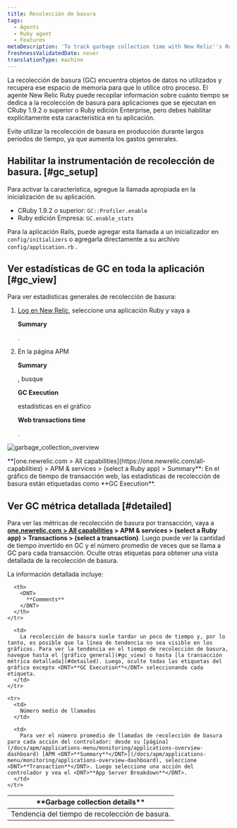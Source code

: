 ```yaml
---
title: Recolección de basura
tags:
  - Agents
  - Ruby agent
  - Features
metaDescription: 'To track garbage collection time with New Relic''s Ruby agent, use GC::Profiler.enable (CRuby 1.9.2 or higher) or GC.enable_stats (REE).'
freshnessValidatedDate: never
translationType: machine
---
```



La recolección de basura (GC) encuentra objetos de datos no utilizados y recupera ese espacio de memoria para que lo utilice otro proceso. El agente New Relic Ruby puede recopilar información sobre cuánto tiempo se dedica a la recolección de basura para aplicaciones que se ejecutan en CRuby 1.9.2 o superior o Ruby edición Enterprise, pero debes habilitar explícitamente esta característica en tu aplicación.

<Callout variant="important">
  Evite utilizar la recolección de basura en producción durante largos períodos de tiempo, ya que aumenta los gastos generales.
</Callout>

## Habilitar la instrumentación de recolección de basura. [#gc_setup]

Para activar la característica, agregue la llamada apropiada en la inicialización de su aplicación.

* CRuby 1.9.2 o superior: `GC::Profiler.enable`
* Ruby edición Empresa: `GC.enable_stats`

Para la aplicación Rails, puede agregar esta llamada a un inicializador en `config/initializers` o agregarla directamente a su archivo `config/application.rb` .

## Ver estadísticas de GC en toda la aplicación [#gc_view]

Para ver estadísticas generales de recolección de basura:

1. [Log en New Relic](https://one.newrelic.com), seleccione una aplicación Ruby y vaya a

   <DNT>**Summary**</DNT>

   .

2. En la página APM

   <DNT>**Summary**</DNT>

   , busque

   <DNT>**GC Execution**</DNT>

   estadísticas en el gráfico

   <DNT>**Web transactions time**</DNT>

   .

<img
  title="garbage_collection_overview"
  alt="garbage_collection_overview"
  src={apmGarbageCollectionTransaction}
/>

<figcaption>
  <DNT>**[one.newrelic.com > All capabilities](https://one.newrelic.com/all-capabilities) > APM & services > (select a Ruby app) > Summary**</DNT>: En el gráfico de tiempo de transacción web, las estadísticas de recolección de basura están etiquetadas como <DNT>**GC Execution**</DNT>.
</figcaption>

## Ver GC métrica detallada [#detailed]

Para ver las métricas de recolección de basura por transacción, vaya a <DNT>**[one.newrelic.com > All capabilities](https://one.newrelic.com/all-capabilities) > APM & services > (select a Ruby app) > Transactions > (select a transaction)**</DNT>. Luego puede ver la cantidad de tiempo invertido en GC y el número promedio de veces que se llama a GC para cada transacción. Oculte otras etiquetas para obtener una vista detallada de la recolección de basura.

La información detallada incluye:

<table>
  <thead>
    <tr>
      <th width={200}>
        <DNT>
          **Garbage collection details**
        </DNT>
      </th>

      <th>
        <DNT>
          **Comments**
        </DNT>
      </th>
    </tr>
  </thead>

  <tbody>
    <tr>
      <td>
        Tendencia del tiempo de recolección de basura.
      </td>

      <td>
        La recolección de basura suele tardar un poco de tiempo y, por lo tanto, es posible que la línea de tendencia no sea visible en los gráficos. Para ver la tendencia en el tiempo de recolección de basura, navegue hasta el [gráfico general](#gc_view) o hasta [la transacción métrica detallada](#detailed). Luego, oculte todas las etiquetas del gráfico excepto <DNT>**GC Execution**</DNT> seleccionando cada etiqueta.
      </td>
    </tr>

    <tr>
      <td>
        Número medio de llamadas
      </td>

      <td>
        Para ver el número promedio de llamadas de recolección de basura para cada acción del controlador: desde su [página](/docs/apm/applications-menu/monitoring/applications-overview-dashboard) [APM <DNT>**Summary**</DNT>](/docs/apm/applications-menu/monitoring/applications-overview-dashboard), seleccione <DNT>**Transaction**</DNT>. Luego seleccione una acción del controlador y vea el <DNT>**App Server Breakdown**</DNT>.
      </td>
    </tr>
  </tbody>
</table>
